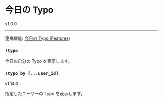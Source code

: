 
# 今日の Typo

<VersionBadge>v1.0.0</VersionBadge>

---

連携機能: [今日の Typo (Features)](../features_docs/typo)

### `!typo`

今日の自分の Typo を表示します。

### `!typo by [...user_id]`

<VersionBadge>v1.14.0</VersionBadge>

指定したユーザーの Typo を表示します。
